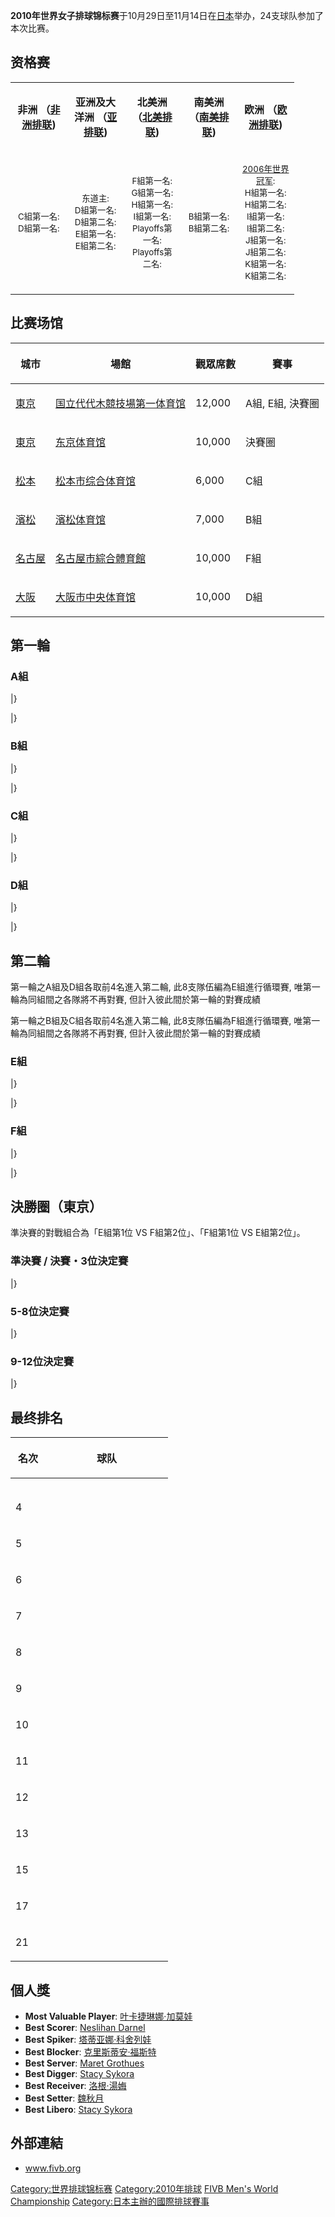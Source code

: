 {{Expand |time=2010-01-16T22:08:23+00:00 }}{{Unreferenced |time=2010-01-16T22:08:23+00:00 }}
{{Infobox FIVB tournament
| competition  = 世界女子排球锦标赛
| continent    = World
| gender       = 
| year         = 2010
| logo         = 
| size         = 200px
| caption      = 
| host         = {{flag|Japan}}
| dates        = 10月29日 – 11月14日
| teams        = 24
| venues       = 6
| cities       = 5
| matches       = 104
| champions    = Russia
| title_number =7
| mvp          = {{flagathlete|[[葉卡捷琳娜·加莫娃|葉卡捷琳娜·加莫娃]]|RUS}}
| website      = [http://www.fivb.org/EN/Volleyball/Competitions/WorldChampionships/2010/Women/ 2010年世界女子排球锦标赛]
| last         = 2006年世界女子排球锦标赛
| next         = 2014年世界女子排球锦标赛
}}

'''2010年世界女子排球锦标赛'''于10月29日至11月14日在[[日本|日本]]举办，24支球队参加了本次比赛。

== 资格赛 ==
:{{main|2010年世界女子排球锦标赛资格赛}}

{| class="wikitable" width=90%
|- style="background-color:LightGrey"
|width=20% align="center"|'''非洲 （[[非洲排球联合会|非洲排联]])'''
|width=20% align="center"|'''亚洲及大洋洲 （[[亚洲排球联合会|亚排联]])'''
|width=20% align="center"|'''北美洲 （[[中北美洲及加勒比地区排球联合会|北美排联]])'''
|width=20% align="center"|'''南美洲 （[[南美洲排球联合会|南美排联]])'''
|width=20% align="center"|'''欧洲 （[[欧洲排球联合会|欧洲排联]])'''
|-
|<small>C組第一名:</small> {{vbw|KEN}}<br /><small>D組第一名:</small> {{vbw|ALG}}
|<small>东道主:</small> {{vbw|JPN}}<br /><small>D組第一名:</small> {{vbw|CHN}}<br /><small>D組第二名:</small> {{vbw|THA}}<br /><small>E組第一名:</small> {{vbw|KOR}}<br /><small>E組第二名:</small> {{vbw|KAZ}}
|<small>F組第一名:</small> {{vbw|CUB}}<br /><small>G組第一名:</small> {{vbw|USA}}<br /><small>H組第一名:</small> {{vbw|DOM}}<br /><small>I組第一名:</small> {{vbw|PUR}}<br /><small>Playoffs第一名:</small> {{vbw|CAN}}<br /><small>Playoffs第二名:</small> {{vbw|CRC}}
|<small>B組第一名:</small> {{vbw|BRA}}<br /><small>B組第二名:</small> {{vbw|PER}}
|<small>[[2006年世界女子排球锦标赛|2006年世界冠军]]:</small> {{vbw|RUS}}<br /><small>H組第一名:</small> {{vbw|ITA}}<br /><small>H組第二名:</small> {{vbw|CZE}}<br /><small>I組第一名:</small> {{vbw|SRB}}<br /><small>I組第二名:</small> {{vbw|CRO}}<br /><small>J組第一名:</small> {{vbw|TUR}}<br /><small>J組第二名:</small> {{vbw|POL}}<br /><small>K組第一名:</small> {{vbw|GER}}<br /><small>K組第二名:</small> {{vbw|NED}}
|}

== 比赛场馆 ==
{| class="wikitable"
|-
!城市
!場館
!觀眾席數
!賽事
|-
|[[東京|東京]]
|[[国立代代木競技場|国立代代木競技場第一体育馆]]
|12,000
|A組, E組, 決賽圈
|-
|[[東京|東京]]
|[[东京体育馆|东京体育馆]]
|10,000
|決賽圈
|-
|[[松本|松本]]
|[[松本市综合体育馆|松本市综合体育馆]]
|6,000
|C組
|-
|[[濱松|濱松]]
|[[濱松体育馆|濱松体育馆]]
|7,000
|B組
|-
|[[名古屋|名古屋]]
|[[名古屋市綜合體育館|名古屋市綜合體育館]]
|10,000
|F組
|-
|[[大阪市|大阪]]
|[[大阪市中央体育馆|大阪市中央体育馆]]
|10,000
|D組
|}

== 第一輪 ==
=== A組 ===
{{Vb cl2 header}}
{{Vb cl2 team |p=1 |t={{vbw|JPN}} |mw=5 |ml=0 |spw=461 |spl=351 |sw=15 |sl=4 |bc=#ccffcc}}
{{Vb cl2 team |p=2 |t={{vbw|SRB}} |mw=4 |ml=1 |spw=441 |spl=378 |sw=13 |sl=5 |bc=#ccffcc}}
{{Vb cl2 team |p=3 |t={{vbw|POL}} |mw=3 |ml=2 |spw=429 |spl=336 |sw=12 |sl=6 |bc=#ccffcc}}
{{Vb cl2 team |p=4 |t={{vbw|PER}} |mw=2 |ml=3 |spw=379 |spl=398 |sw=8 |sl=10 |bc=#ccffcc}}
{{Vb cl2 team |p=5 |t={{vbw|CRC}} |mw=1 |ml=4 |spw=282 |spl=381 |sw=4 |sl=12 }}
{{Vb cl2 team |p=6 |t={{vbw|ALG}} |mw=0 |ml=5 |spw=227 |spl=375 |sw=0 |sl=15 }} 
|}

{{Vb res start 3}}
{{Vb res 3|29 Oct|'''{{vbw-rt|PER}}'''|3–0|{{vbw|ALG}}|25–16|25–12|25–18|||75–46|[]}}
{{Vb res 3|29 Oct|'''{{vbw-rt|SRB}}'''|3–0|{{vbw|CRC}}|25–15|25–18|25–14|||75–47|[]}}
{{Vb res 3|29 Oct|{{vbw-rt|POL}}|2–3|'''{{vbw|JPN}}'''|28–26|25–21|20–25|23–25|12–15|108–112|[]}}
{{Vb res 3|30 Oct|'''{{vbw-rt|CRC}}'''|3–0|{{vbw|ALG}}|25–18|25–21|25–10|||75–49|[]}}
{{Vb res 3|30 Oct|'''{{vbw-rt|SRB}}'''|3–1|{{vbw|POL}}|19–25|27–25|26–24|25–22||97–96|[]}}
{{Vb res 3|30 Oct|'''{{vbw-rt|JPN}}'''|3–1|{{vbw|PER}}|25–15|25–17|22–25|25–14||97–71|[]}}
{{Vb res 3|31 Oct|{{vbw-rt|PER}}|1–3|'''{{vbw|SRB}}'''|21–25|25–16|21–25|18–25||85–91|[]}}
{{Vb res 3|31 Oct|'''{{vbw-rt|POL}}'''|3–0|{{vbw|CRC}}|25–14|25–12|25–15|||75–41|[]}}
{{Vb res 3|31 Oct|{{vbw-rt|ALG}}|0–3|'''{{vbw|JPN}}'''|18–25|7–25|14–25|||39–75|[]}}
{{Vb res 3|02 Nov|'''{{vbw-rt|SRB}}'''|3–0|{{vbw|ALG}}|25–15|25–12|25–21|||75–48|[]}}
{{Vb res 3|02 Nov|'''{{vbw-rt|POL}}'''|3–0|{{vbw|PER}}|25–10|25–15|25–16|||75–41|[]}}
{{Vb res 3|02 Nov|{{vbw-rt|CRC}}|0–3|'''{{vbw|JPN}}'''|9–25|13–25|8–25|||30–75|[]}}
{{Vb res 3|03 Nov|'''{{vbw-rt|PER}}'''|3–1|{{vbw|CRC}}|25–18|25–18|32–34|25–19||107–89|[]}}
{{Vb res 3|03 Nov|{{vbw-rt|ALG}}|0–3|'''{{vbw|POL}}'''|17–25|16–25|12–25|||45–75|[]}}
{{Vb res 3|03 Nov|'''{{vbw-rt|JPN}}'''|3–1|{{vbw|SRB}}|28–26|29–27|18–25|27–25||102–103|[]}}
|}

=== B組 ===
{{Vb cl2 header}}
{{Vb cl2 team |p=1 |t={{vbw|BRA}} |mw=5 |ml=0 |spw=410 |spl=294 |sw=15 |sl=2 |bc=#ccffcc}}
{{Vb cl2 team |p=2 |t={{vbw|NED}} |mw=3 |ml=2 |spw=386 |spl=316 |sw=11 |sl=6 |bc=#ccffcc}}
{{Vb cl2 team |p=3 |t={{vbw|ITA}} |mw=3 |ml=2 |spw=417 |spl=389 |sw=11 |sl=8 |bc=#ccffcc}}
{{Vb cl2 team |p=4 |t={{vbw|CZE}} |mw=3 |ml=2 |spw=428 |spl=402 |sw=11 |sl=8 |bc=#ccffcc}}
{{Vb cl2 team |p=5 |t={{vbw|PUR}} |mw=1 |ml=4 |spw=268 |spl=362 |sw=3 |sl=12 }}
{{Vb cl2 team |p=6 |t={{vbw|KEN}} |mw=0 |ml=5 |spw=229 |spl=375 |sw=0 |sl=15 }}
|}

{{Vb res start 3}}
{{Vb res 3|29 Oct|'''{{vbw-rt|BRA}}'''|3–0|{{vbw|KEN}}|25–15|25–16|25–11|||75–42|[]}}
{{Vb res 3|29 Oct|{{vbw-rt|CZE}}|0–3|'''{{vbw|NED}}'''|24–26|20–25|14–25|||58–76|[]}}
{{Vb res 3|29 Oct|{{vbw-rt|PUR}}|0–3|'''{{vbw|ITA}}'''|20–25|11–25|18–25|||49–75|[]}}
{{Vb res 3|30 Oct|{{vbw-rt|CZE}}|2–3|'''{{vbw|BRA}}'''|25–22|22–25|25–23|20–25|9–15|101–110|[]}}
{{Vb res 3|30 Oct|{{vbw-rt|KEN}}|0–3|'''{{vbw|PUR}}'''|20–25|23–25|19–25|||62–75|[]}}
{{Vb res 3|30 Oct|{{vbw-rt|NED}}|2–3|'''{{vbw|ITA}}'''|25–18|21–25|23–25|28–26|12–15|109–109|[]}}
{{Vb res 3|31 Oct|{{vbw-rt|PUR}}|0–3|'''{{vbw|CZE}}'''|14–25|14–25|17–25|||45–75|[]}}
{{Vb res 3|31 Oct|'''{{vbw-rt|ITA}}'''|3–0|{{vbw|KEN}}|25–9|25–7|25–21|||75–37|[]}}
{{Vb res 3|31 Oct|'''{{vbw-rt|BRA}}'''|3–0|{{vbw|NED}}|25–19|25–18|25–14|||75–51|[]}}
{{Vb res 3|02 Nov|'''{{vbw-rt|BRA}}'''|3–0|{{vbw|PUR}}|25–20|25–18|25–20|||75–58|[]}}
{{Vb res 3|02 Nov|'''{{vbw-rt|NED}}'''|3–0|{{vbw|KEN}}|25–8|25–14|25–11|||75–33|[]}}
{{Vb res 3|02 Nov|'''{{vbw-rt|CZE}}'''|3–2|{{vbw|ITA}}|25–27|27–29|25–23|25–22|17–15|119–116|[]}}
{{Vb res 3|03 Nov|{{vbw-rt|PUR}}|0–3|'''{{vbw|NED}}|12–25|13–25|16–25|||41–75|[]}}
{{Vb res 3|03 Nov|{{vbw-rt|KEN}}|0–3|'''{{vbw|CZE}}|20–25|15–25|20–25|||55–75|[]}}
{{Vb res 3|03 Nov|{{vbw-rt|ITA}}|0–3|'''{{vbw|BRA}}'''|16–25|19–25|7–25|||42–75|[]}}
|}

=== C組 ===
{{Vb cl2 header}}
{{Vb cl2 team |p=1 |t={{vbw|USA}} |mw=5 |ml=0 |spw=426 |spl=350 |sw=15 |sl=2 |bc=#ccffcc}}
{{Vb cl2 team |p=2 |t={{vbw|GER}} |mw=4 |ml=1 |spw=366 |spl=293 |sw=12 |sl=3 |bc=#ccffcc}}
{{Vb cl2 team |p=3 |t={{vbw|CUB}} |mw=2 |ml=3 |spw=430 |spl=433 |sw=7 |sl=11 |bc=#ccffcc}}
{{Vb cl2 team |p=4 |t={{vbw|THA}} |mw=2 |ml=3 |spw=360 |spl=375 |sw=7 |sl=10 |bc=#ccffcc}}
{{Vb cl2 team |p=5 |t={{vbw|CRO}} |mw=2 |ml=3 |spw=320 |spl=356 |sw=6 |sl=9 }}
{{Vb cl2 team |p=6 |t={{vbw|KAZ}} |mw=0 |ml=5 |spw=335 |spl=430 |sw=3 |sl=15}}
|}

{{Vb res start 3}}
{{Vb res 3|29 Oct|'''{{vbw-rt|GER}}'''|3–0|{{vbw|KAZ}}|25–21|25–14|25–16|||75–51|[]}}
{{Vb res 3|29 Oct|'''{{vbw-rt|USA}}'''|3–1|{{vbw|THA}}|23–25|25–17|25–17|25–21||98–80|[]}}
{{Vb res 3|29 Oct|'''{{vbw-rt|CRO}}'''|3–0|{{vbw|CUB}}|25–23|34–32|25–21|||84–76|[]}}
{{Vb res 3|30 Oct|'''{{vbw-rt|USA}}'''|3–0|{{vbw|CRO}}|25–16|25–13|25–23|||75–52|[]}}
{{Vb res 3|30 Oct|'''{{vbw-rt|THA}}'''|3–1|{{vbw|KAZ}}|25–16|25–18|20–25|25–16||95–75|[]}}
{{Vb res 3|30 Oct|{{vbw-rt|CUB}}|0–3|'''{{vbw|GER}}'''|24–26|17–25|23–25|||64–76|[]}}
{{Vb res 3|31 Oct|{{vbw-rt|KAZ}}|2–3|'''{{vbw|CUB}}'''|25–20|15–25|25–27|25–23|10–15|100–110|[]}}
{{Vb res 3|31 Oct|{{vbw-rt|CRO}}|0–3|'''{{vbw|THA}}'''|15–25|14–25|17–25|||46–75|[]}}
{{Vb res 3|31 Oct|{{vbw-rt|GER}}|0–3|'''{{vbw|USA}}'''|23–25|24–26|17–25|||64–76|[]}}
{{Vb res 3|02 Nov|{{vbw-rt|CRO}}|0–3|'''{{vbw|GER}}'''|24–26|18–25|21–25|||63–76|[]}}
{{Vb res 3|02 Nov|{{vbw-rt|THA}}|0–3|'''{{vbw|CUB}}'''|19–25|27–29|25–27|||71–81|[]}}
{{Vb res 3|02 Nov|'''{{vbw-rt|USA}}'''|3–0|{{vbw|KAZ}}|25–17|25–19|25–19|||75–55|[]}}
{{Vb res 3|03 Nov|{{vbw-rt|KAZ}}|0–3|'''{{vbw|CRO}}'''|19–25|17–25|18–25|||54–75|[]}}
{{Vb res 3|03 Nov|'''{{vbw-rt|GER}}'''|3–0|{{vbw|THA}}|25–14|25–15|25–10|||75–39|[]}}
{{Vb res 3|03 Nov|{{vbw-rt|CUB}}|1–3|'''{{vbw|USA}}'''|28–30|23–25|25–22|23–25||99–102|[]}}
|}

=== D組 ===
{{Vb cl2 header}}
{{Vb cl2 team |p=1 |t={{vbw|RUS}} |mw=5 |ml=0 |spw=440 |spl=329 |sw=15 |sl=3 |bc=#ccffcc}}
{{Vb cl2 team |p=2 |t={{vbw|KOR}} |mw=4 |ml=1 |spw=411 |spl=389 |sw=13 |sl=5 |bc=#ccffcc}}
{{Vb cl2 team |p=3 |t={{vbw|TUR}} |mw=3 |ml=2 |spw=493 |spl=464 |sw=12 |sl=11 |bc=#ccffcc}}
{{Vb cl2 team |p=4 |t={{vbw|CHN}} |mw=2 |ml=3 |spw=352 |spl=336 |sw=7 |sl=9 |bc=#ccffcc}}
{{Vb cl2 team |p=5 |t={{vbw|DOM}} |mw=1 |ml=4 |spw=377 |spl=445 |sw=6 |sl=13 }}
{{Vb cl2 team |p=6 |t={{vbw|CAN}} |mw=0 |ml=5 |spw=318 |spl=428 |sw=3 |sl=15 }}
|}

{{Vb res start 3}}
{{Vb res 3|29 Oct|'''{{vbw-rt|RUS}}'''|3–1|{{vbw|DOM}}|21–25|25–9|25–17|25–11||96–62|[]}}
{{Vb res 3|29 Oct|{{vbw-rt|CAN}}|0–3|'''{{vbw|KOR}}'''|19–25|19–25|14–25|||52–75|[]}}
{{Vb res 3|29 Oct|'''{{vbw-rt|TUR}}'''|3–1|{{vbw|CHN}}|19–25|25–14|25–20|25–17||94–76|[]}}
{{Vb res 3|30 Oct|'''{{vbw-rt|RUS}}'''|3–1|{{vbw|TUR}}|25–27|25–22|25–11|25–17||100–77|[]}}
{{Vb res 3|30 Oct|{{vbw-rt|DOM}}|0–3|'''{{vbw|KOR}}'''|27–29|23–25|20–25|||70–79|[]}}
{{Vb res 3|30 Oct|'''{{vbw-rt|CHN}}'''|3–0|{{vbw|CAN}}|25–16|25–19|25–10|||75–45|[]}}
{{Vb res 3|31 Oct|'''{{vbw-rt|TUR}}'''|3–2|{{vbw|DOM}}|25–20|25–14|23–25|23–25|17–15|113–99|[]}}
{{Vb res 3|31 Oct|{{vbw-rt|CAN}}|0–3|'''{{vbw|RUS}}'''|13–25|16–25|21–25|||50–75|[]}}
{{Vb res 3|31 Oct|'''{{vbw-rt|KOR}}'''|3–0|{{vbw|CHN}}|25–22|25–23|25–23|||75–68|[]}}
{{Vb res 3|02 Nov|'''{{vbw-rt|TUR}}'''|3–2|{{vbw|CAN}}|19–25|20–25|25–14|25–17|15–8|104–89|[]}}
{{Vb res 3|02 Nov|'''{{vbw-rt|RUS}}'''|3–1|{{vbw|KOR}}|25–18|25–17|19–25|25–22||94–82|[]}}
{{Vb res 3|02 Nov|{{vbw-rt|DOM}}|0–3|'''{{vbw|CHN}}'''|12–25|21–25|14–25|||47–75|[]}}
{{Vb res 3|03 Nov|{{vbw-rt|CAN}}|1–3|'''{{vbw|DOM}}'''|25–21|26–28|11–25|20–25||82–99|[]}}
{{Vb res 3|03 Nov|'''{{vbw-rt|KOR}}'''|3–2|{{vbw|TUR}}|16–25|25–21|25–21|19–25|15–13|100–105|[]}}
{{Vb res 3|03 Nov|{{vbw-rt|CHN}}|0–3|'''{{vbw|RUS}}'''|22–25|17–25|19–25|||58–75|[]}}
|}

== 第二輪 ==

第一輪之A組及D組各取前4名進入第二輪, 此8支隊伍編為E組進行循環賽, 唯第一輪為同組間之各隊將不再對賽, 但計入彼此間於第一輪的對賽成績

第一輪之B組及C組各取前4名進入第二輪, 此8支隊伍編為F組進行循環賽, 唯第一輪為同組間之各隊將不再對賽, 但計入彼此間於第一輪的對賽成績

=== E組 ===
{{Vb cl2 header}}
{{Vb cl2 team |p=1 |t={{vbw|RUS}} |mw=7 |ml=0 |spw=600 |spl=448 |sw=21 |sl=3 |bc=#ccffcc}}
{{Vb cl2 team |p=2 |t={{vbw|JPN}} |mw=5 |ml=2 |spw=644 |spl=616 |sw=17 |sl=11 |bc=#ccffcc}}
{{Vb cl2 team |p=3 |t={{vbw|SRB}} |mw=4 |ml=3 |spw=556 |spl=577 |sw=13 |sl=12 }}
{{Vb cl2 team |p=4 |t={{vbw|TUR}} |mw=3 |ml=4 |spw=598 |spl=583 |sw=14 |sl=13 }}
{{Vb cl2 team |p=5 |t={{vbw|POL}} |mw=3 |ml=4 |spw=612 |spl=604 |sw=12 |sl=15 }}
{{Vb cl2 team |p=6 |t={{vbw|CHN}} |mw=3 |ml=4 |spw=543 |spl=549 |sw=11 |sl=13 }}
{{Vb cl2 team |p=7 |t={{vbw|KOR}} |mw=3 |ml=4 |spw=569 |spl=600 |sw=12 |sl=15 }}
{{Vb cl2 team |p=8 |t={{vbw|PER}} |mw=0 |ml=7 |spw=442 |spl=587 |sw=3 |sl=21 }}
|}

{{Vb res start 3}}
{{Vb res 3|06 Nov|{{vbw-rt|SRB}}|0–3|'''{{vbw|TUR}}'''|19–25|16–25|20–25|||55–75|[]}}
{{Vb res 3|06 Nov|{{vbw-rt|PER}}|0–3|'''{{vbw|RUS}}'''|15–25|15–25|20–25|||50–75|[]}}
{{Vb res 3|06 Nov|'''{{vbw-rt|POL}}'''|3–2|{{vbw|KOR}}|12–25|25–17|25–18|22–25|17–15|101–100|[]}}
{{Vb res 3|06 Nov|{{vbw-rt|JPN}}|1–3|'''{{vbw|CHN}}'''|23–25|23–25|29–27|12–25||87–102|[]}}
{{Vb res 3|07 Nov|{{vbw-rt|PER}}|1–3|'''{{vbw|KOR}}'''|26–24|15–25|18–25|23–25||82–99|[]}}
{{Vb res 3|07 Nov|'''{{vbw-rt|SRB}}'''|3–1|{{vbw|CHN}}|21–25|25–20|25–22|25–22||96–89|[]}}
{{Vb res 3|07 Nov|{{vbw-rt|POL}}|0–3|'''{{vbw|RUS}}'''|17–25|21–25|31–33|||69–83|[]}}
{{Vb res 3|07 Nov|'''{{vbw-rt|JPN}}'''|3–1|{{vbw|TUR}}|25–19|23–25|25–19|25–13||98–76|[]}}
{{Vb res 3|09 Nov|{{vbw-rt|SRB}}|0–3|'''{{vbw|RUS}}'''|19–25|8–25|12–25|||39–75|[]}}
{{Vb res 3|09 Nov|{{vbw-rt|PER}}|0–3|'''{{vbw|TUR}}'''|15–25|18–25|20–25|||53–75|[]}}
{{Vb res 3|09 Nov|{{vbw-rt|POL}}|0–3|'''{{vbw|CHN}}'''|21–25|23–25|18–25|||62–75|[]}}
{{Vb res 3|09 Nov|'''{{vbw-rt|JPN}}'''|3–0|{{vbw|KOR}}|25–22|25–17|25–19|||75–58|[]}}
{{Vb res 3|10 Nov|{{vbw-rt|PER}}|0–3|'''{{vbw|CHN}}'''|17–25|22–25|21–25|||60–75|[]}}
{{Vb res 3|10 Nov|'''{{vbw-rt|SRB}}'''|3–0|{{vbw|KOR}}|25–17|25–22|25–16|||75–55|[]}}
{{Vb res 3|10 Nov|'''{{vbw-rt|POL}}'''|3–1|{{vbw|TUR}}|25–23|24–26|27–25|25–22||101–96|[]}}
{{Vb res 3|10 Nov|{{vbw-rt|JPN}}|1–3|'''{{vbw|RUS}}'''|21–25|14–25|25–23|13–25||73–98|[]}}
|}

=== F組 ===
{{Vb cl2 header}}
{{Vb cl2 team |p=1 |t={{vbw|BRA}} |mw=7 |ml=0 |spw=607 |spl=461 |sw=21 |sl=4 |bc=#ccffcc}}
{{Vb cl2 team |p=2 |t={{vbw|USA}} |mw=5 |ml=2 |spw=605 |spl=555 |sw=17 |sl=8 |bc=#ccffcc}}
{{Vb cl2 team |p=3 |t={{vbw|GER}} |mw=4 |ml=3 |spw=514 |spl=475 |sw=13 |sl=10 }}
{{Vb cl2 team |p=4 |t={{vbw|ITA}} |mw=4 |ml=3 |spw=668 |spl=629 |sw=16 |sl=13 }}
{{Vb cl2 team |p=5 |t={{vbw|CUB}} |mw=3 |ml=4 |spw=604 |spl=660 |sw=12 |sl=15 }}
{{Vb cl2 team |p=6 |t={{vbw|NED}} |mw=2 |ml=5 |spw=553 |spl=573 |sw=10 |sl=16 }}
{{Vb cl2 team |p=7 |t={{vbw|THA}} |mw=2 |ml=5 |spw=470 |spl=577 |sw=7 |sl=17 }}
{{Vb cl2 team |p=8 |t={{vbw|CZE}} |mw=1 |ml=6 |spw=555 |spl=646 |sw=7 |sl=20 }}
|}

{{Vb res start 3}}
{{Vb res 3|06 Nov|'''{{vbw-rt|NED}}'''|3–1|{{vbw|CUB}}|25–12|22–25|25–12|25–20||97–69|[]}}
{{Vb res 3|06 Nov|{{vbw-rt|CZE}}|0–3|'''{{vbw|USA}}'''|20–25|20–25|13–25|||53–75|[]}}
{{Vb res 3|06 Nov|'''{{vbw-rt|BRA}}'''|3–0|{{vbw|THA}}|25–19|25–19|25–16|||75–54|[]}}
{{Vb res 3|06 Nov|'''{{vbw-rt|ITA}}'''|3–1|{{vbw|GER}}|22–25|32–30|25–8|25–15||104–78|[]}}
{{Vb res 3|07 Nov|{{vbw-rt|NED}}|1–3|'''{{vbw|THA}}'''|15–25|23–25|25–15|24–26||87–91|[]}}
{{Vb res 3|07 Nov|{{vbw-rt|CZE}}|0–3|'''{{vbw|GER}}'''|8–25|17–25|16–25|||41–75|[]}}
{{Vb res 3|07 Nov|'''{{vbw-rt|BRA}}'''|3–1|{{vbw|CUB}}|23–25|25–20|25–13|25–18||98–76|[]}}
{{Vb res 3|07 Nov|'''{{vbw-rt|ITA}}'''|3–1|{{vbw|USA}}|25–16|24–26|27–25|27–25||103–92|[]}}
{{Vb res 3|09 Nov|{{vbw-rt|CZE}}|1–3|'''{{vbw|CUB}}'''|22–25|30–28|22–25|23–25||97–103|[]}}
{{Vb res 3|09 Nov|'''{{vbw-rt|BRA}}'''|3–0|{{vbw|GER}}|25–16|25–13|25–21|||75–50|[]}}
{{Vb res 3|09 Nov|'''{{vbw-rt|ITA}}'''|3–0|{{vbw|THA}}|25–13|25–12|25–19|||75–44|[]}}
{{Vb res 3|09 Nov|{{vbw-rt|NED}}|0–3|'''{{vbw|USA}}'''|17–25|22–25|18–25|||57–75|[]}}
{{Vb res 3|10 Nov|{{vbw-rt|CZE}}|1–3|'''{{vbw|THA}}'''|25–16|18–25|20–25|23–25||86–91|[]}}
{{Vb res 3|10 Nov|'''{{vbw-rt|BRA}}'''|3–1|{{vbw|USA}}|25–19|24–26|25–19|25–23||99–87|[]}}
{{Vb res 3|10 Nov|{{vbw-rt|NED}}|1–3|'''{{vbw|GER}}'''|12–25|14–25|25–19|25–27||76–96|[]}}
{{Vb res 3|10 Nov|{{vbw-rt|ITA}}|2–3|'''{{vbw|CUB}}'''|25–16|24–26|25–21|23–25|22–24|119–112|[]}}
|}

== 決勝圈（東京） ==
準決賽的對戰組合為「E組第1位 VS F組第2位」、「F組第1位 VS E組第2位」。
=== 準決賽 / 決賽・3位決定賽 ===

{{Round4-with third
|11月13日 - [[国立代代木競技場|代代木一馆]]  15:00|'''{{vbw|RUS}}'''|'''3'''|{{vbw|USA}}|1
|11月13日 - [[国立代代木競技場|代代木一馆]]  18:00|'''{{vbw|BRA}}'''|'''3'''|{{vbw|JPN}}|2
|11月14日 - [[国立代代木競技場|代代木一馆]]  19:30|'''{{vbw|RUS}}'''|'''3'''|{{vbw|BRA}}|2
|11月14日 - [[国立代代木競技場|代代木一馆]]  17:00|{{vbw|USA}}|2|'''{{vbw|JPN}}'''|'''3'''
}}

{{Vb res start 12}}
{{Vb res 12|11月13日
|15:00 {{vbw-rt|RUS}} - {{vbw|USA}}|3-1|25–16|13–25|25–19|25–21||88–81
|18:00 {{vbw-rt|BRA}} - {{vbw|JPN}}|3-2|22–25|33–35|25-22|25–22|15–11|120–115}}
{{Vb res 12|11月14日
|17:00 {{vbw-rt|USA}} - {{vbw|JPN}}|2-3|25-18|23-25|25-21|19-25|8-15|100-104
|19:30 {{vbw-rt|RUS}} - {{vbw|BRA}}|3-2|21-25|25-17|20-25|25-14|15-11|106-92}}
|}

=== 5-8位決定賽 ===

{{Round4-with third|RD1=5-8位決定予備賽|RD2=5位決定賽|Consol=7位決定賽
|11月13日 - [[东京体育馆|东京体育馆]]　15:30|{{vbw|GER}}|2|'''{{vbw|TUR}}'''|3'''
|11月13日 - [[东京体育馆|东京体育馆]]　18:00|{{vbw|SRB}}|0|'''{{vbw|ITA}}'''|3'''
|11月14日 - [[东京体育馆|东京体育馆]]　18:00|'''{{vbw|ITA}}'''|'''3'''|{{vbw|TUR}}|0
|11月14日 - [[东京体育馆|东京体育馆]]　15:30|{{vbw|SRB}}|1|'''{{vbw|GER}}'''|3'''
}}

{{Vb res start 12}}
{{Vb res 12|11月13日
|15:30 {{vbw-rt|GER}} - {{vbw|TUR}}|2-3|23–25|18–25|25–14|25–20|11–15|102–99
|18:00 {{vbw-rt|SRB}} - {{vbw|ITA}}|0-3|20–25|15–25|22–25|||57–75}}
{{Vb res 12|11月14日
|15:30 {{vbw-rt|SRB}} - {{vbw|GER}}|1-3|25-20|21-25|22-25|23-25||91-95
|18:00 {{vbw-rt|ITA}} - {{vbw|TUR}}|3-0|25-23|25-20|25-21|||75-64}}
|}

=== 9-12位決定賽 ===

{{Round4-with third|RD1=9-12位決定予備賽|RD2=9位決定賽|Consol=11位決定賽
|11月13日 - [[国立代代木競技場|代代木一馆]]　12:30|'''{{vbw|POL}}'''|'''3'''|{{vbw|NED}}|2
|11月13日 - [[东京体育馆|东京体育馆]]　13:00|{{vbw|CUB}}|1|'''{{vbw|CHN}}'''|'''3'''
|11月14日 - [[国立代代木競技場|代代木一馆]]  14:00|'''{{vbw|POL}}'''|'''3'''|{{CHN}}|0
|11月14日 - [[东京体育馆|东京体育馆]]　13:00|'''{{vbw|NED}}'''|'''3'''|{{vbw|CUB}}|0
}}

{{Vb res start 12}}
{{Vb res 12|11月13日
|12:30 {{vbw-rt|POL}} - {{vbw|NED}}|3-2|24–26|25–22|25–22|19–25|15–9|108–104
|13:00 {{vbw-rt|CUB}} - {{vbw|CHN}}|1-3|25–16|22–25|19–25|22–25||88–91}}
{{Vb res 12|11月14日
|13:00 {{vbw-rt|NED}} - {{vbw|CUB}}|3-0|32-30|25-23|25-17|||82-70
|14:00 {{vbw-rt|POL}} - {{vbw|CHN}}|3-0|25-23|25-21|25-22|||75-66}}
|}

== 最终排名 ==
{{col-begin}}
{{col-2}}
{| class="wikitable" style="text-align: center;"

!width=40|名次
!width=180|球队
|- align=center
|{{Gold1}}
|style="text-align:left;"|{{vbw|RUS}}
|- align=center 
|{{Silver2}}
|style="text-align:left;"|{{vbw|BRA}}
|- align=center 
|{{Bronze3}}
|style="text-align:left;"|{{vbw|JPN}}
|- align=center
|4
|style="text-align:left;"|{{vbw|USA}}
|- align=center
|5
|style="text-align:left;"|{{vbw|ITA}}
|- align=center
|6
|style="text-align:left;"|{{vbw|TUR}}
|- align=center
|7
|style="text-align:left;"|{{vbw|GER}}
|- align=center
|8
|style="text-align:left;"|{{vbw|SRB}}
|- align=center
|9
|style="text-align:left;"|{{vbw|POL}}
|- align=center
|10
|style="text-align:left;"|{{vbw|CHN}}
|- align=center
|11
|style="text-align:left;"|{{vbw|NED}}
|- align=center
|12
|style="text-align:left;"|{{vbw|CUB}}
|- align=center
|rowspan=2|13
|style="text-align:left;"|{{vbw|KOR}}
|- align=center
|style="text-align:left;"|{{vbw|THA}}
|- align=center
|rowspan=2|15
|style="text-align:left;"|{{vbw|CZE}}
|- align=center
|style="text-align:left;"|{{vbw|PER}}
|- align=center
|rowspan=4|17
|style="text-align:left;"|{{vbw|CRC}}
|- align=center
|style="text-align:left;"|{{vbw|CRO}}
|- align=center
|style="text-align:left;"|{{vbw|DOM}}
|- align=center
|style="text-align:left;"|{{vbw|PUR}}
|- align=center
|rowspan=4|21
|style="text-align:left;"|{{vbw|ALG}}
|- align=center
|style="text-align:left;"|{{vbw|CAN}}
|- align=center
|style="text-align:left;"|{{vbw|KAZ}}
|- align=center
|style="text-align:left;"|{{vbw|KEN}}
|}
{{col-2}}
{{winners|vbw|2010年世界女子排球錦標賽|RUS|7}}
{{col-end}}

== 個人獎 ==
*'''Most Valuable Player''': {{flagicon|RUS}} [[叶卡捷琳娜·加莫娃|叶卡捷琳娜·加莫娃]] 
*'''Best Scorer''': {{flagicon|TUR}} [[Neslihan_Darnel|Neslihan Darnel]]
*'''Best Spiker''':  {{flagicon|RUS}} [[塔蒂亚娜·科舍列娃|塔蒂亚娜·科舍列娃]]
*'''Best Blocker''': {{flagicon|GER}} [[克里斯蒂安·福斯特|克里斯蒂安·福斯特]]
*'''Best Server''': {{flagicon|NED}} [[Maret_Grothues|Maret Grothues]]
*'''Best Digger''': {{flagicon|USA}} [[Stacy_Sykora|Stacy Sykora]]
*'''Best Receiver''': {{flagicon|USA}} [[洛根·湯娒|洛根·湯娒]]
*'''Best Setter''': {{flagicon|CHN}} [[魏秋月|魏秋月]]
*'''Best Libero''': {{flagicon|USA}} [[Stacy_Sykora|Stacy Sykora]]

== 外部連結 ==
* [http://www.fivb.org www.fivb.org]{{Wayback|url=http://www.fivb.org/ |date=20150422025748 }}

{{fb start}}
{{排球}}
{{世界排球锦标赛}}
{{fb end}}

[[Category:世界排球锦标赛|Category:世界排球锦标赛]]
[[Category:2010年排球|Category:2010年排球]]
[[Category:2010年日本體育|FIVB Men's World Championship]]
[[Category:日本主辦的國際排球賽事|Category:日本主辦的國際排球賽事]]